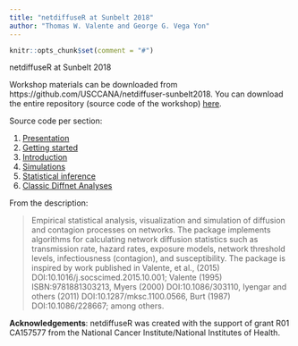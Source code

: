 ```yaml
---
title: "netdiffuseR at Sunbelt 2018"
author: "Thomas W. Valente and George G. Vega Yon"
---
```


```r
knitr::opts_chunk$set(comment = "#")

```

netdiffuseR at Sunbelt 2018

Workshop materials can be downloaded from https://github.com/USCCANA/netdiffuser-sunbelt2018. You can download the entire repository (source code of the workshop) [here](https://github.com/USCCANA/netdiffuser-sunbelt2018/archive/master.zip).

Source code per section:

1.  <a href="Network Interventions INSNA updated.ppt" target="_blank">Presentation</a>
2.  <a href="https://raw.githubusercontent.com/USCCANA/netdiffuser-sunbelt2018/master/getstarted.rmd" target="_blank">Getting started</a>
3.  <a href="https://raw.githubusercontent.com/USCCANA/netdiffuser-sunbelt2018/master/intro.rmd" target="_blank">Introduction</a>
4.  <a href="https://raw.githubusercontent.com/USCCANA/netdiffuser-sunbelt2018/master/sim.rmd" target="_blank">Simulations</a>
5.  <a href="https://raw.githubusercontent.com/USCCANA/netdiffuser-sunbelt2018/master/stats.rmd" target="_blank">Statistical inference</a>
5.  <a href="https://raw.githubusercontent.com/USCCANA/netdiffuser-sunbelt2018/master/classic.rmd" target="_blank">Classic Diffnet Analyses</a>

From the description:

> Empirical statistical analysis, visualization and simulation of diffusion and contagion processes on networks. The package implements algorithms for calculating network diffusion statistics such as transmission rate, hazard rates, exposure models, network threshold levels, infectiousness (contagion), and susceptibility. The package is inspired by work published in Valente, et al., (2015) DOI:10.1016/j.socscimed.2015.10.001; Valente (1995) ISBN:9781881303213, Myers (2000) DOI:10.1086/303110, Iyengar and others (2011) DOI:10.1287/mksc.1100.0566, Burt (1987) DOI:10.1086/228667; among others.

__Acknowledgements__: netdiffuseR was created with the support of grant R01
CA157577 from the National Cancer Institute/National Institutes of Health.